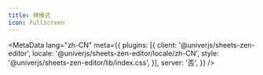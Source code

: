 ```yaml
---
title: 禅模式
icon: Fullscreen
---
```


<MetaData
  lang="zh-CN"
  meta={{
    plugins: [{
      client: '@univerjs/sheets-zen-editor',
      locale: '@univerjs/sheets-zen-editor/locale/zh-CN',
      style: '@univerjs/sheets-zen-editor/lib/index.css',
    }],
    server: '否',
  }}
/>
